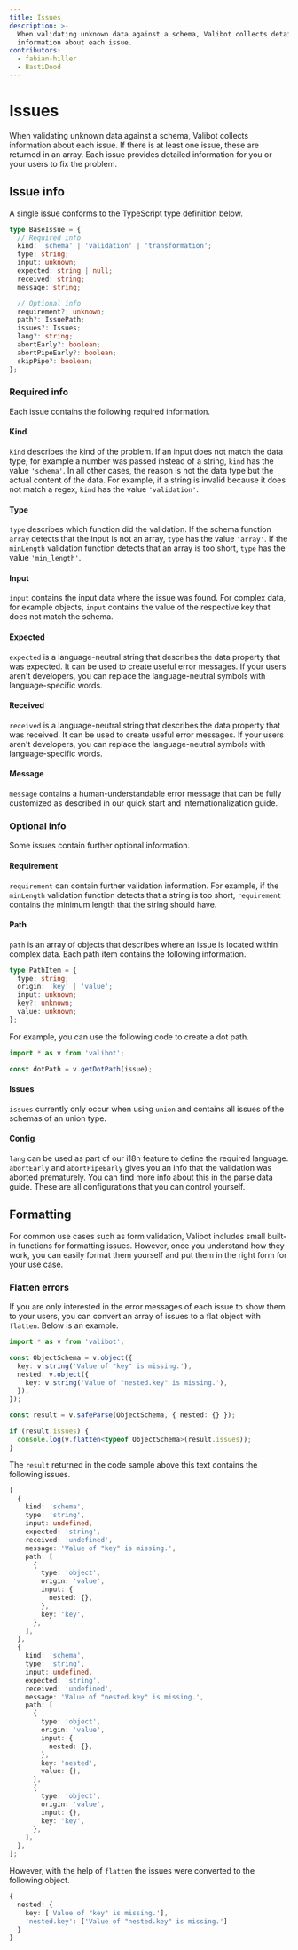 ```yaml
---
title: Issues
description: >-
  When validating unknown data against a schema, Valibot collects detailed
  information about each issue.
contributors:
  - fabian-hiller
  - BastiDood
---
```



# Issues

When validating unknown data against a schema, Valibot collects information about each issue. If there is at least one issue, these are returned in an array. Each issue provides detailed information for you or your users to fix the problem.

## Issue info

A single issue conforms to the TypeScript type definition below.

```ts
type BaseIssue = {
  // Required info
  kind: 'schema' | 'validation' | 'transformation';
  type: string;
  input: unknown;
  expected: string | null;
  received: string;
  message: string;

  // Optional info
  requirement?: unknown;
  path?: IssuePath;
  issues?: Issues;
  lang?: string;
  abortEarly?: boolean;
  abortPipeEarly?: boolean;
  skipPipe?: boolean;
};
```

### Required info

Each issue contains the following required information.

#### Kind

`kind` describes the kind of the problem. If an input does not match the data type, for example a number was passed instead of a string, `kind` has the value `'schema'`. In all other cases, the reason is not the data type but the actual content of the data. For example, if a string is invalid because it does not match a regex, `kind` has the value `'validation'`.

#### Type

`type` describes which function did the validation. If the schema function <Link href="/api/array/">`array`</Link> detects that the input is not an array, `type` has the value `'array'`. If the <Link href="/api/minLength/">`minLength`</Link> validation function detects that an array is too short, `type` has the value `'min_length'`.

#### Input

`input` contains the input data where the issue was found. For complex data, for example objects, `input` contains the value of the respective key that does not match the schema.

#### Expected

`expected` is a language-neutral string that describes the data property that was expected. It can be used to create useful error messages. If your users aren't developers, you can replace the language-neutral symbols with language-specific words.

#### Received

`received` is a language-neutral string that describes the data property that was received. It can be used to create useful error messages. If your users aren't developers, you can replace the language-neutral symbols with language-specific words.

#### Message

`message` contains a human-understandable error message that can be fully customized as described in our <Link href="/guides/quick-start/#error-messages">quick start</Link> and <Link href="/guides/internationalization/">internationalization</Link> guide.

### Optional info

Some issues contain further optional information.

#### Requirement

`requirement` can contain further validation information. For example, if the <Link href="/api/minLength/">`minLength`</Link> validation function detects that a string is too short, `requirement` contains the minimum length that the string should have.

#### Path

`path` is an array of objects that describes where an issue is located within complex data. Each path item contains the following information.

```ts
type PathItem = {
  type: string;
  origin: 'key' | 'value';
  input: unknown;
  key?: unknown;
  value: unknown;
};
```

For example, you can use the following code to create a dot path.

```ts
import * as v from 'valibot';

const dotPath = v.getDotPath(issue);
```

#### Issues

`issues` currently only occur when using <Link href="/api/union/">`union`</Link> and contains all issues of the schemas of an union type.

#### Config

`lang` can be used as part of our <Link href="/guides/internationalization/">i18n feature</Link> to define the required language. `abortEarly` and `abortPipeEarly` gives you an info that the validation was aborted prematurely. You can find more info about this in the <Link href="/guides/parse-data/#configuration">parse data</Link> guide. These are all configurations that you can control yourself.

## Formatting

For common use cases such as form validation, Valibot includes small built-in functions for formatting issues. However, once you understand how they work, you can easily format them yourself and put them in the right form for your use case.

### Flatten errors

If you are only interested in the error messages of each issue to show them to your users, you can convert an array of issues to a flat object with <Link href="/api/flatten/">`flatten`</Link>. Below is an example.

```ts
import * as v from 'valibot';

const ObjectSchema = v.object({
  key: v.string('Value of "key" is missing.'),
  nested: v.object({
    key: v.string('Value of "nested.key" is missing.'),
  }),
});

const result = v.safeParse(ObjectSchema, { nested: {} });

if (result.issues) {
  console.log(v.flatten<typeof ObjectSchema>(result.issues));
}
```

The `result` returned in the code sample above this text contains the following issues.

```ts
[
  {
    kind: 'schema',
    type: 'string',
    input: undefined,
    expected: 'string',
    received: 'undefined',
    message: 'Value of "key" is missing.',
    path: [
      {
        type: 'object',
        origin: 'value',
        input: {
          nested: {},
        },
        key: 'key',
      },
    ],
  },
  {
    kind: 'schema',
    type: 'string',
    input: undefined,
    expected: 'string',
    received: 'undefined',
    message: 'Value of "nested.key" is missing.',
    path: [
      {
        type: 'object',
        origin: 'value',
        input: {
          nested: {},
        },
        key: 'nested',
        value: {},
      },
      {
        type: 'object',
        origin: 'value',
        input: {},
        key: 'key',
      },
    ],
  },
];
```

However, with the help of <Link href="/api/flatten/">`flatten`</Link> the issues were converted to the following object.

```ts
{
  nested: {
    key: ['Value of "key" is missing.'],
    'nested.key': ['Value of "nested.key" is missing.']
  }
}
```
